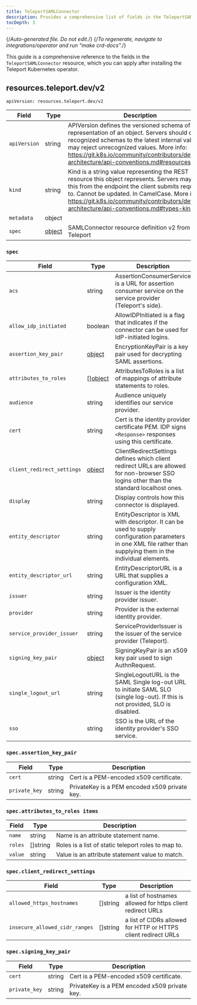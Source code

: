 ```yaml
---
title: TeleportSAMLConnector
description: Provides a comprehensive list of fields in the TeleportSAMLConnector resource available through the Teleport Kubernetes operator
tocDepth: 3
---
```


{/*Auto-generated file. Do not edit.*/}
{/*To regenerate, navigate to integrations/operator and run "make crd-docs".*/}

This guide is a comprehensive reference to the fields in the `TeleportSAMLConnector`
resource, which you can apply after installing the Teleport Kubernetes operator.


## resources.teleport.dev/v2

`apiVersion: resources.teleport.dev/v2`

|Field|Type|Description|
|---|---|---|
|`apiVersion`|string|APIVersion defines the versioned schema of this representation of an object. Servers should convert recognized schemas to the latest internal value, and may reject unrecognized values. More info: https://git.k8s.io/community/contributors/devel/sig-architecture/api-conventions.md#resources|
|`kind`|string|Kind is a string value representing the REST resource this object represents. Servers may infer this from the endpoint the client submits requests to. Cannot be updated. In CamelCase. More info: https://git.k8s.io/community/contributors/devel/sig-architecture/api-conventions.md#types-kinds|
|`metadata`|object||
|`spec`|[object](#spec)|SAMLConnector resource definition v2 from Teleport|

### `spec`

|Field|Type|Description|
|---|---|---|
|`acs`|string|AssertionConsumerService is a URL for assertion consumer service on the service provider (Teleport's side).|
|`allow_idp_initiated`|boolean|AllowIDPInitiated is a flag that indicates if the connector can be used for IdP-initiated logins.|
|`assertion_key_pair`|[object](#specassertion_key_pair)|EncryptionKeyPair is a key pair used for decrypting SAML assertions.|
|`attributes_to_roles`|[][object](#specattributes_to_roles-items)|AttributesToRoles is a list of mappings of attribute statements to roles.|
|`audience`|string|Audience uniquely identifies our service provider.|
|`cert`|string|Cert is the identity provider certificate PEM. IDP signs `<Response>` responses using this certificate.|
|`client_redirect_settings`|[object](#specclient_redirect_settings)|ClientRedirectSettings defines which client redirect URLs are allowed for non-browser SSO logins other than the standard localhost ones.|
|`display`|string|Display controls how this connector is displayed.|
|`entity_descriptor`|string|EntityDescriptor is XML with descriptor. It can be used to supply configuration parameters in one XML file rather than supplying them in the individual elements.|
|`entity_descriptor_url`|string|EntityDescriptorURL is a URL that supplies a configuration XML.|
|`issuer`|string|Issuer is the identity provider issuer.|
|`provider`|string|Provider is the external identity provider.|
|`service_provider_issuer`|string|ServiceProviderIssuer is the issuer of the service provider (Teleport).|
|`signing_key_pair`|[object](#specsigning_key_pair)|SigningKeyPair is an x509 key pair used to sign AuthnRequest.|
|`single_logout_url`|string|SingleLogoutURL is the SAML Single log-out URL to initiate SAML SLO (single log-out). If this is not provided, SLO is disabled.|
|`sso`|string|SSO is the URL of the identity provider's SSO service.|

### `spec.assertion_key_pair`

|Field|Type|Description|
|---|---|---|
|`cert`|string|Cert is a PEM-encoded x509 certificate.|
|`private_key`|string|PrivateKey is a PEM encoded x509 private key.|

### `spec.attributes_to_roles items`

|Field|Type|Description|
|---|---|---|
|`name`|string|Name is an attribute statement name.|
|`roles`|[]string|Roles is a list of static teleport roles to map to.|
|`value`|string|Value is an attribute statement value to match.|

### `spec.client_redirect_settings`

|Field|Type|Description|
|---|---|---|
|`allowed_https_hostnames`|[]string|a list of hostnames allowed for https client redirect URLs|
|`insecure_allowed_cidr_ranges`|[]string|a list of CIDRs allowed for HTTP or HTTPS client redirect URLs|

### `spec.signing_key_pair`

|Field|Type|Description|
|---|---|---|
|`cert`|string|Cert is a PEM-encoded x509 certificate.|
|`private_key`|string|PrivateKey is a PEM encoded x509 private key.|

